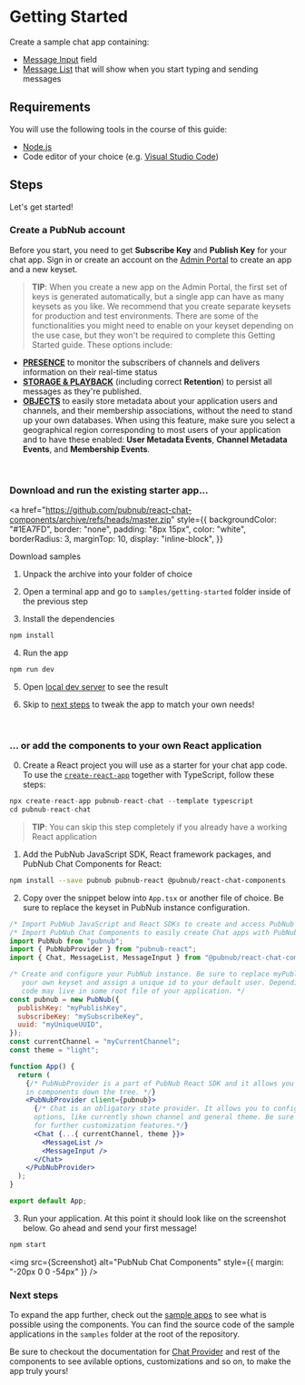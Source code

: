 
<Meta title="Introduction/Getting Started" />

# Getting Started

Create a sample chat app containing:

- [Message Input](https://pubnub.github.io/react-chat-components/docs/?path=/docs/components-message-input--default)
  field
- [Message List](https://pubnub.github.io/react-chat-components/docs/?path=/docs/components-member-list--default)
  that will show when you start typing and sending messages

## Requirements

You will use the following tools in the course of this guide:

- [Node.js](https://nodejs.org/en/download/)
- Code editor of your choice (e.g. [Visual Studio Code](https://code.visualstudio.com/download))

## Steps

Let's get started!

### Create a PubNub account

Before you start, you need to get **Subscribe Key** and **Publish Key** for your chat app. Sign in
or create an account on the [Admin Portal](https://dashboard.pubnub.com/) to create an app and a new
keyset.

> **TIP**: When you create a new app on the Admin Portal, the first set of keys is generated
> automatically, but a single app can have as many keysets as you like. We recommend that you create
> separate keysets for production and test environments. There are some of the functionalities you
> might need to enable on your keyset depending on the use case, but they won't be required to
> complete this Getting Started guide. These options include:

- [**PRESENCE**](https://www.pubnub.com/docs/sdks/javascript/api-reference/presence) to monitor the
  subscribers of channels and delivers information on their real-time status
- [**STORAGE & PLAYBACK**](https://www.pubnub.com/docs/sdks/javascript/api-reference/storage-and-playback)
  (including correct **Retention**) to persist all messages as they're published.
- [**OBJECTS**](https://www.pubnub.com/docs/sdks/javascript/api-reference/objects) to easily store
  metadata about your application users and channels, and their membership associations, without the
  need to stand up your own databases. When using this feature, make sure you select a geographical
  region corresponding to most users of your application and to have these enabled: **User Metadata
  Events**, **Channel Metadata Events**, and **Membership Events**.

<br />

### Download and run the existing starter app...

<a
  href="https://github.com/pubnub/react-chat-components/archive/refs/heads/master.zip"
  style={{
    backgroundColor: "#1EA7FD",
    border: "none",
    padding: "8px 15px",
    color: "white",
    borderRadius: 3,
    marginTop: 10,
    display: "inline-block",
  }}
>
  Download samples
</a>

1. Unpack the archive into your folder of choice

2. Open a terminal app and go to `samples/getting-started` folder inside of the previous step

3. Install the dependencies

```sh
npm install
```

4. Run the app

```sh
npm run dev
```

5. Open [local dev server](http://localhost:3000) to see the result

6. Skip to
   [next steps](https://pubnub.github.io/react-chat-components/docs/?path=/docs/introduction-getting-started--page#next-steps)
   to tweak the app to match your own needs!

<br />

### ... or add the components to your own React application

0. Create a React project you will use as a starter for your chat app code. To use the
   [`create-react-app`](https://create-react-app.dev/) together with TypeScript, follow these steps:

```js
npx create-react-app pubnub-react-chat --template typescript
cd pubnub-react-chat
```

> **TIP**: You can skip this step completely if you already have a working React application

1. Add the PubNub JavaScript SDK, React framework packages, and PubNub Chat Components for React:

```sh
npm install --save pubnub pubnub-react @pubnub/react-chat-components
```

2. Copy over the snippet below into `App.tsx` or another file of choice. Be sure to replace the
   keyset in PubNub instance configuration.

```jsx
/* Import PubNub JavaScript and React SDKs to create and access PubNub instance accross your app. */
/* Import PubNub Chat Components to easily create Chat apps with PubNub! */
import PubNub from "pubnub";
import { PubNubProvider } from "pubnub-react";
import { Chat, MessageList, MessageInput } from "@pubnub/react-chat-components";

/* Create and configure your PubNub instance. Be sure to replace myPublishKey/mySubscribeKey with
   your own keyset and assign a unique id to your default user. Depending on the use-case, this
   code may live in some root file of your application. */
const pubnub = new PubNub({
  publishKey: "myPublishKey",
  subscribeKey: "mySubscribeKey",
  uuid: "myUniqueUUID",
});
const currentChannel = "myCurrentChannel";
const theme = "light";

function App() {
  return (
    {/* PubNubProvider is a part of PubNub React SDK and it allows you to access PubNub instance
    in components down the tree. */}
    <PubNubProvider client={pubnub}>
      {/* Chat is an obligatory state provider. It allows you to configure some common component
      options, like currently shown channel and general theme. Be sure to check out the documentation
      for further customization features.*/}
      <Chat {...{ currentChannel, theme }}>
        <MessageList />
        <MessageInput />
      </Chat>
    </PubNubProvider>
  );
}

export default App;
```

3. Run your application. At this point it should look like on the screenshot below. Go ahead and
   send your first message!

```sh
npm start
```

<img src={Screenshot} alt="PubNub Chat Components" style={{ margin: "-20px 0 0 -54px" }} />

### Next steps

To expand the app further, check out the
[sample apps](https://pubnub.github.io/react-chat-components/samples) to see what is possible using
the components. You can find the source code of the sample applications in the `samples` folder at
the root of the repository.

Be sure to checkout the documentation for
[Chat Provider](https://pubnub.github.io/react-chat-components/docs/?path=/docs/components-chat-provider--default)
and rest of the components to see avilable options, customizations and so on, to make the app truly
yours!
